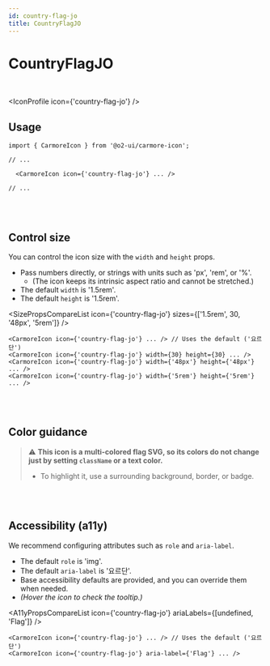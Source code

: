 ```yaml
---
id: country-flag-jo
title: CountryFlagJO
---
```




# CountryFlagJO

<br />

<IconProfile icon={'country-flag-jo'} />

## Usage

```tsx
import { CarmoreIcon } from '@o2-ui/carmore-icon';

// ...

  <CarmoreIcon icon={'country-flag-jo'} ... />

// ...
```

<br />
<br />

## Control size

You can control the icon size with the `width` and `height` props.

- Pass numbers directly, or strings with units such as 'px', 'rem', or '%'.
  - (The icon keeps its intrinsic aspect ratio and cannot be stretched.)
- The default `width` is '1.5rem'.
- The default `height` is '1.5rem'.

<SizePropsCompareList icon={'country-flag-jo'} sizes={['1.5rem', 30, '48px', '5rem']} />

```tsx
<CarmoreIcon icon={'country-flag-jo'} ... /> // Uses the default ('요르단')
<CarmoreIcon icon={'country-flag-jo'} width={30} height={30} ... />
<CarmoreIcon icon={'country-flag-jo'} width={'48px'} height={'48px'} ... />
<CarmoreIcon icon={'country-flag-jo'} width={'5rem'} height={'5rem'} ... />
```

<br />
<br />

## Color guidance

> ⚠️ <b>This icon is a multi-colored flag SVG, so its colors do not change just by setting `className` or a text color.</b>
>
> - To highlight it, use a surrounding background, border, or badge.

<br />
<br />

## Accessibility (a11y)

We recommend configuring attributes such as `role` and `aria-label`.

- The default `role` is 'img'.
- The default `aria-label` is '요르단'.
- Base accessibility defaults are provided, and you can override them when needed.
- _(Hover the icon to check the tooltip.)_

<A11yPropsCompareList icon={'country-flag-jo'} ariaLabels={[undefined, 'Flag']} />

```tsx
<CarmoreIcon icon={'country-flag-jo'} ... /> // Uses the default ('요르단')
<CarmoreIcon icon={'country-flag-jo'} aria-label={'Flag'} ... />
```
